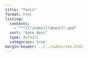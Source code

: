 ```yaml
---
title: "Tools"
format: html
listing:
  contents:
    - "**/[!index][!about]*.qmd"
  sort: "date desc"
  type: default
  categories: true
margin-header: ../../subscribe.html
---
```



